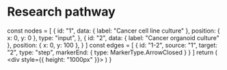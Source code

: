 # Research pathway


  const nodes = [
    {
      id: "1",
      data: { label: "Cancer cell line culture" },
      position: { x: 0, y: 0 },
      type: "input",
    },
    {
      id: "2",
      data: { label: "Cancer organoid culture" },
      position: { x: 0, y: 100 },
    }
  ]
  const edges = [
    {
      id: "1-2",
      source: "1",
      target: "2",
      type: "step",
      markerEnd: {
        type: MarkerType.ArrowClosed
      }
    }
  ]
  return (
    <div style={{ height: "1000px" }}>
      <ReactFlow nodes={nodes} edges={edges}>
        <Background />
        <Controls />
      </ReactFlow>
    </div>
  )
}

<Flow />